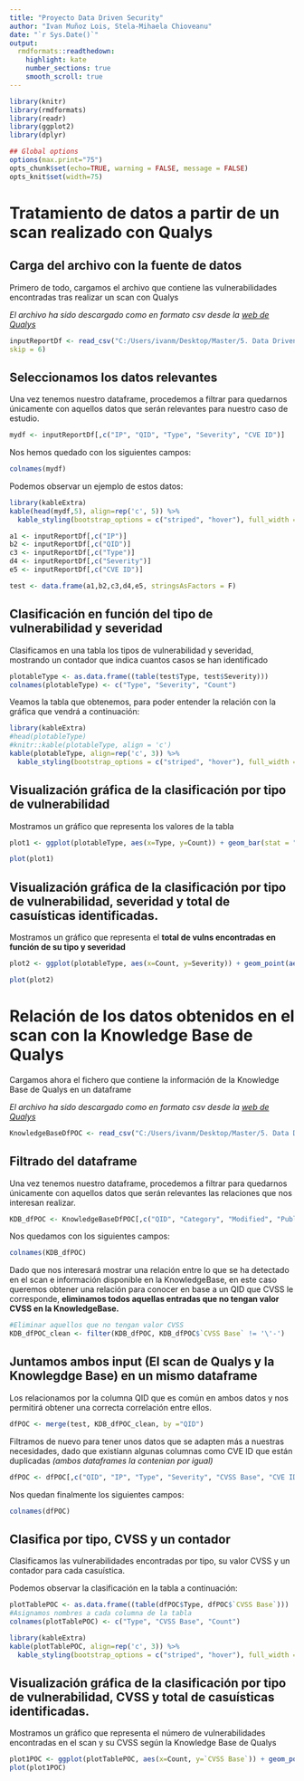 ```yaml
---
title: "Proyecto Data Driven Security"
author: "Ivan Muñoz Lois, Stela-Mihaela Chioveanu"
date: "`r Sys.Date()`"
output:
  rmdformats::readthedown:
    highlight: kate
    number_sections: true
    smooth_scroll: true
---
```


```r
library(knitr)
library(rmdformats)
library(readr)
library(ggplot2)
library(dplyr)

## Global options
options(max.print="75")
opts_chunk$set(echo=TRUE, warning = FALSE, message = FALSE)
opts_knit$set(width=75)
```

# Tratamiento de datos a partir de un scan realizado con Qualys

## Carga del archivo con la fuente de datos

Primero de todo, cargamos el archivo que contiene las vulnerabilidades encontradas tras realizar un scan con Qualys

*El archivo ha sido descargado como en formato csv desde la [web de Qualys](https://qualysguard.qg2.apps.qualys.com/fo/scan/scanList.php)*

```r
inputReportDf <- read_csv("C:/Users/ivanm/Desktop/Master/5. Data Driven Security/Scan_Results_abtes2vm_20191217_scan_1574870445_41138.csv",
skip = 6)
```

## Seleccionamos los datos relevantes

Una vez tenemos nuestro dataframe, procedemos a filtrar para quedarnos únicamente con aquellos datos que serán relevantes para nuestro caso de estudio.

```r
mydf <- inputReportDf[,c("IP", "QID", "Type", "Severity", "CVE ID")]
```

Nos hemos quedado con los siguientes campos:

```r
colnames(mydf)
```

Podemos observar un ejemplo de estos datos:

```r
library(kableExtra)
kable(head(mydf,5), align=rep('c', 5)) %>%
  kable_styling(bootstrap_options = c("striped", "hover"), full_width = F)
```

<!-- De la siguiente manera, podríamos tratar por separado los datos necesarios por coerción y posteriormente construir un dataframe con dichos datos. -->

<!-- *Por el momento, para los resultados que hemos tratado de analizar no nos ha sido necesario realizar ninguna modificación en la tipologia de datos inicial.* -->

```r
a1 <- inputReportDf[,c("IP")]
b2 <- inputReportDf[,c("QID")]
c3 <- inputReportDf[,c("Type")]
d4 <- inputReportDf[,c("Severity")]
e5 <- inputReportDf[,c("CVE ID")]

test <- data.frame(a1,b2,c3,d4,e5, stringsAsFactors = F)
```

## Clasificación en función del tipo de vulnerabilidad y severidad

Clasificamos en una tabla los tipos de vulnerabilidad y severidad, mostrando un contador que indica cuantos casos se han identificado

```r
plotableType <- as.data.frame((table(test$Type, test$Severity)))
colnames(plotableType) <- c("Type", "Severity", "Count")
```

Veamos la tabla que obtenemos, para poder entender la relación con la gráfica que vendrá a continuación:

```r
library(kableExtra)
#head(plotableType)
#knitr::kable(plotableType, align = 'c')
kable(plotableType, align=rep('c', 3)) %>%
  kable_styling(bootstrap_options = c("striped", "hover"), full_width = F)
```

## Visualización gráfica de la clasificación por tipo de vulnerabilidad

Mostramos un gráfico que representa los valores de la tabla

```r
plot1 <- ggplot(plotableType, aes(x=Type, y=Count)) + geom_bar(stat = "identity")

plot(plot1)
```

## Visualización gráfica de la clasificación por tipo de vulnerabilidad, severidad y total de casuísticas identificadas.

Mostramos un gráfico que representa el **total de vulns encontradas en función de su tipo y severidad**

```r
plot2 <- ggplot(plotableType, aes(x=Count, y=Severity)) + geom_point(aes(colour= Type)) + scale_colour_manual(values = c("green", "blue", "red"))

plot(plot2)
```

# Relación de los datos obtenidos en el scan con la Knowledge Base de Qualys

Cargamos ahora el fichero que contiene la información de la Knowledge Base de Qualys en un dataframe

*El archivo ha sido descargado como en formato csv desde la [web de Qualys](https://qualysguard.qg2.apps.qualys.com/fo/tools/kbase.php)*

```r
KnowledgeBaseDfPOC <- read_csv("C:/Users/ivanm/Desktop/Master/5. Data Driven Security/DL_vulnerabilities_abtes2vm_20191217.csv", skip = 3)
```

## Filtrado del dataframe

Una vez tenemos nuestro dataframe, procedemos a filtrar para quedarnos únicamente con aquellos datos que serán relevantes las relaciones que nos interesan realizar.

```r
KDB_dfPOC <- KnowledgeBaseDfPOC[,c("QID", "Category", "Modified", "Published", "CVSS Base", "CVE ID")]
```

Nos quedamos con los siguientes campos:

```r
colnames(KDB_dfPOC)
```

Dado que nos interesará mostrar una relación entre lo que se ha detectado en el scan e información disponible en la KnowledgeBase, en este caso queremos obtener una relación para conocer en base a un QID que CVSS le corresponde, **eliminamos todos aquellas entradas que no tengan valor CVSS en la KnowledgeBase.**

```r
#Eliminar aquellos que no tengan valor CVSS
KDB_dfPOC_clean <- filter(KDB_dfPOC, KDB_dfPOC$`CVSS Base` != '\'-')
```

## Juntamos ambos input (El scan de Qualys y la Knowlegdge Base) en un mismo dataframe 

Los relacionamos por la columna QID que es común en ambos datos y nos permitirá obtener una correcta correlación entre ellos.

```r
dfPOC <- merge(test, KDB_dfPOC_clean, by ="QID")
```

Filtramos de nuevo para tener unos datos que se adapten más a nuestras  necesidades, dado que existíann algunas columnas como CVE ID que están duplicadas *(ambos dataframes la contenian por igual)*

```r
dfPOC <- dfPOC[,c("QID", "IP", "Type", "Severity", "CVSS Base", "CVE ID")]
```

Nos quedan finalmente los siguientes campos:

```r
colnames(dfPOC)
```

## Clasifica por tipo, CVSS y un contador

Clasificamos las vulnerabilidades encontradas por tipo, su valor CVSS y un contador para cada casuística. 

Podemos observar la clasificación en la tabla a continuación:

```r
plotTablePOC <- as.data.frame((table(dfPOC$Type, dfPOC$`CVSS Base`)))
#Asignamos nombres a cada columna de la tabla
colnames(plotTablePOC) <- c("Type", "CVSS Base", "Count")
```

```r
library(kableExtra)
kable(plotTablePOC, align=rep('c', 3)) %>%
  kable_styling(bootstrap_options = c("striped", "hover"), full_width = F)
```

## Visualización gráfica de la clasificación por tipo de vulnerabilidad, CVSS y total de casuísticas identificadas. 

Mostramos un gráfico que representa el número de vulnerabilidades encontradas en el scan y su CVSS según la Knowledge Base de Qualys

```r
plot1POC <- ggplot(plotTablePOC, aes(x=Count, y=`CVSS Base`)) + geom_point(aes(colour= Type)) + scale_colour_manual(values = c("green", "blue", "red"))
plot(plot1POC)
```


